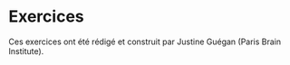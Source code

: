 # Exercices  {.unnumbered}

Ces exercices ont été rédigé et construit par Justine Guégan (Paris Brain Institute).
